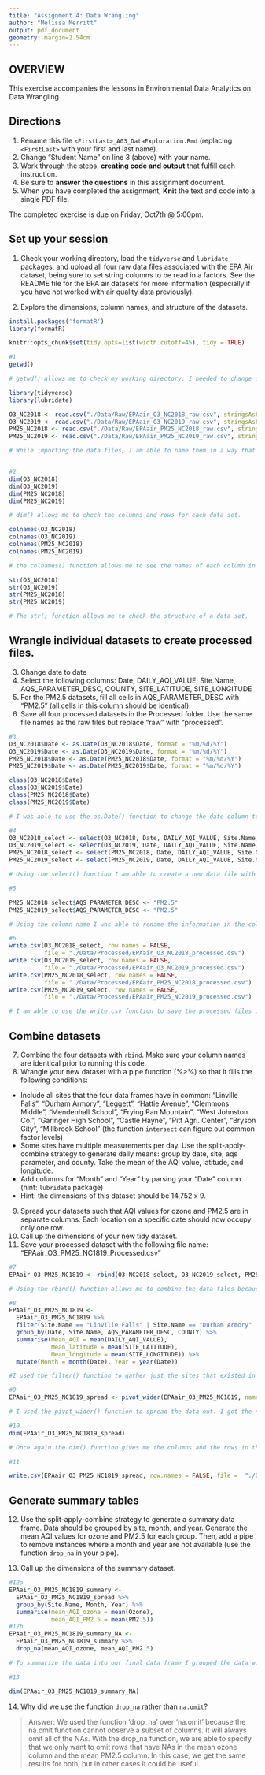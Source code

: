 ```yaml
---
title: "Assignment 4: Data Wrangling"
author: "Melissa Merritt"
output: pdf_document
geometry: margin=2.54cm
---
```


## OVERVIEW

This exercise accompanies the lessons in Environmental Data Analytics on Data Wrangling 

## Directions
1.  Rename this file `<FirstLast>_A03_DataExploration.Rmd` (replacing `<FirstLast>` with your first and last name).
2. Change "Student Name" on line 3 (above) with your name.
3. Work through the steps, **creating code and output** that fulfill each instruction.
4. Be sure to **answer the questions** in this assignment document.
5. When you have completed the assignment, **Knit** the text and code into a single PDF file.

The completed exercise is due on Friday, Oct7th @ 5:00pm.

## Set up your session 
1. Check your working directory, load the `tidyverse` and `lubridate` packages, and upload all four raw data files associated with the EPA Air dataset, being sure to set string columns to be read in a factors. See the README file for the EPA air datasets for more information (especially if you have not worked with air quality data previously). 

2. Explore the dimensions, column names, and structure of the datasets. 
```r

install.packages('formatR')
library(formatR)

knitr::opts_chunk$set(tidy.opts=list(width.cutoff=45), tidy = TRUE)
```

```r
#1 
getwd()

# getwd() allows me to check my working directory. I needed to change it in the knit options to project directory, and now it is correct.

library(tidyverse)
library(lubridate)

O3_NC2018 <- read.csv("./Data/Raw/EPAair_O3_NC2018_raw.csv", stringsAsFactors = TRUE)
O3_NC2019 <- read.csv("./Data/Raw/EPAair_O3_NC2019_raw.csv", stringsAsFactors = TRUE)
PM25_NC2018 <- read.csv("./Data/Raw/EPAair_PM25_NC2018_raw.csv", stringsAsFactors = TRUE)
PM25_NC2019 <- read.csv("./Data/Raw/EPAair_PM25_NC2019_raw.csv", stringsAsFactors = TRUE)

# While importing the data files, I am able to name them in a way that makes them easy to use and recognize.


#2
dim(O3_NC2018)
dim(O3_NC2019)
dim(PM25_NC2018)
dim(PM25_NC2019)

# dim() allows me to check the columns and rows for each data set.

colnames(O3_NC2018)
colnames(O3_NC2019)
colnames(PM25_NC2018)
colnames(PM25_NC2019)

# the colnames() function allows me to see the names of each column in the data set. 

str(O3_NC2018)
str(O3_NC2019)
str(PM25_NC2018)
str(PM25_NC2019)

# The str() function allows me to check the structure of a data set. 

```

## Wrangle individual datasets to create processed files.
3. Change date to date
4. Select the following columns: Date, DAILY_AQI_VALUE, Site.Name, AQS_PARAMETER_DESC, COUNTY, SITE_LATITUDE, SITE_LONGITUDE
5. For the PM2.5 datasets, fill all cells in AQS_PARAMETER_DESC with "PM2.5" (all cells in this column should be identical).
6. Save all four processed datasets in the Processed folder. Use the same file names as the raw files but replace "raw" with "processed".

```r
#3
O3_NC2018$Date <- as.Date(O3_NC2018$Date, format = "%m/%d/%Y")
O3_NC2019$Date <- as.Date(O3_NC2019$Date, format = "%m/%d/%Y")
PM25_NC2018$Date <- as.Date(PM25_NC2018$Date, format = "%m/%d/%Y")
PM25_NC2019$Date <- as.Date(PM25_NC2019$Date, format = "%m/%d/%Y")

class(O3_NC2018$Date)
class(O3_NC2019$Date)
class(PM25_NC2018$Date)
class(PM25_NC2019$Date)

# I was able to use the as.Date() function to change the date column to "date". I was able to check each of the classifications with the class() function.

#4
O3_NC2018_select <- select(O3_NC2018, Date, DAILY_AQI_VALUE, Site.Name, AQS_PARAMETER_DESC, COUNTY:SITE_LONGITUDE)
O3_NC2019_select <- select(O3_NC2019, Date, DAILY_AQI_VALUE, Site.Name, AQS_PARAMETER_DESC, COUNTY:SITE_LONGITUDE)
PM25_NC2018_select <- select(PM25_NC2018, Date, DAILY_AQI_VALUE, Site.Name, AQS_PARAMETER_DESC, COUNTY:SITE_LONGITUDE)
PM25_NC2019_select <- select(PM25_NC2019, Date, DAILY_AQI_VALUE, Site.Name, AQS_PARAMETER_DESC, COUNTY:SITE_LONGITUDE)

# Using the select() function I am able to create a new data file with just the pertinent information. 

#5

PM25_NC2018_select$AQS_PARAMETER_DESC <- "PM2.5"
PM25_NC2019_select$AQS_PARAMETER_DESC <- "PM2.5"

# Using the column name I was able to rename the information in the columns to "PM2.5"

#6
write.csv(O3_NC2018_select, row.names = FALSE, 
          file = "./Data/Processed/EPAair_O3_NC2018_processed.csv")
write.csv(O3_NC2019_select, row.names = FALSE, 
          file = "./Data/Processed/EPAair_O3_NC2019_processed.csv")
write.csv(PM25_NC2018_select, row.names = FALSE, 
          file = "./Data/Processed/EPAair_PM25_NC2018_processed.csv")
write.csv(PM25_NC2019_select, row.names = FALSE, 
          file = "./Data/Processed/EPAair_PM25_NC2019_processed.csv")

# I am able to use the write.csv function to save the processed files in the processed data folder. 

```


## Combine datasets
7. Combine the four datasets with `rbind`. Make sure your column names are identical prior to running this code. 
8. Wrangle your new dataset with a pipe function (%>%) so that it fills the following conditions: 

* Include all sites that the four data frames have in common: "Linville Falls", "Durham Armory", "Leggett", "Hattie Avenue", "Clemmons Middle", "Mendenhall School", "Frying Pan Mountain", "West Johnston Co.", "Garinger High School", "Castle Hayne", "Pitt Agri. Center", "Bryson City", "Millbrook School" (the function `intersect` can figure out common factor levels)
* Some sites have multiple measurements per day. Use the split-apply-combine strategy to generate daily means: group by date, site, aqs parameter, and county. Take the mean of the AQI value, latitude, and longitude.
* Add columns for "Month" and "Year" by parsing your "Date" column (hint: `lubridate` package)
* Hint: the dimensions of this dataset should be 14,752 x 9.

9. Spread your datasets such that AQI values for ozone and PM2.5 are in separate columns. Each location on a specific date should now occupy only one row.
10. Call up the dimensions of your new tidy dataset.
11. Save your processed dataset with the following file name: "EPAair_O3_PM25_NC1819_Processed.csv"

```r
#7
EPAair_O3_PM25_NC1819 <- rbind(O3_NC2018_select, O3_NC2019_select, PM25_NC2018_select, PM25_NC2019_select)

# Using the rbind() function allows me to combine the data files because all the row names are the same. 

#8
EPAair_O3_PM25_NC1819 <- 
  EPAair_O3_PM25_NC1819 %>%
  filter(Site.Name == "Linville Falls" | Site.Name == "Durham Armory" | Site.Name == "Leggett" | Site.Name == "Hattie Avenue" | Site.Name == "Clemmons Middle" | Site.Name == "Mendenhall School" | Site.Name == "Frying Pan Mountain" | Site.Name == "West Johnston Co." | Site.Name == "Garinger High School" | Site.Name == "Castle Hayne" | Site.Name == "Pitt Agri. Center" | Site.Name == "Bryson City" | Site.Name == "Millbrook School") %>%
  group_by(Date, Site.Name, AQS_PARAMETER_DESC, COUNTY) %>%
  summarise(Mean_AQI = mean(DAILY_AQI_VALUE), 
            Mean_latitude = mean(SITE_LATITUDE), 
            Mean_longitude = mean(SITE_LONGITUDE)) %>%
  mutate(Month = month(Date), Year = year(Date))

#I used the filter() function to gather just the sites that existed in all four of the data frames. Then I was able to use the group_by() function to clarify that for each row that had the same values in those four columns, we would take the means of the Daily AQI Value, the site latitude, and the site longitude. Lastly, I used the lubridate package, function mutate(), to create 2 new columns, month and year. 

#9
EPAair_O3_PM25_NC1819_spread <- pivot_wider(EPAair_O3_PM25_NC1819, names_from = AQS_PARAMETER_DESC, values_from = Mean_AQI)

# I used the pivot_wider() function to spread the data out. I got the names from the original AQS_PARAMETER_DESC column, and was able to create two new columns (ozone and PM2.5) with the values from the Mean_AQI. 

#10
dim(EPAair_O3_PM25_NC1819_spread)

# Once again the dim() function gives me the columns and the rows in the data frame.

#11

write.csv(EPAair_O3_PM25_NC1819_spread, row.names = FALSE, file =  "./Data/Processed/EPAair_O3_PM25_NC1819_Processed.csv")

```


## Generate summary tables
12. Use the split-apply-combine strategy to generate a summary data frame. Data should be grouped by site, month, and year. Generate the mean AQI values for ozone and PM2.5 for each group. Then, add a pipe to remove instances where a month and year are not available (use the function `drop_na` in your pipe). 

13. Call up the dimensions of the summary dataset.

```r
#12a
EPAair_O3_PM25_NC1819_summary <-
  EPAair_O3_PM25_NC1819_spread %>%
  group_by(Site.Name, Month, Year) %>%
  summarise(mean_AQI_ozone = mean(Ozone),
            mean_AQI_PM2.5 = mean(PM2.5))
#12b
EPAair_O3_PM25_NC1819_summary_NA <-
  EPAair_O3_PM25_NC1819_summary %>%
  drop_na(mean_AQI_ozone, mean_AQI_PM2.5)

# To summarize the data into our final data frame I grouped the data with the group_by() function, and then combined the ozone and PM2.5 into mean values for the rows that shared the same Site.Name, Month, and Year. The drop_NA function allows me to get rid of the NA values in both the mean_AQI_ozone column and the mean_AQI_PM2.5 column. 

#13

dim(EPAair_O3_PM25_NC1819_summary_NA)


```

14. Why did we use the function `drop_na` rather than `na.omit`?

> Answer: We used the function 'drop_na' over 'na.omit' because the na.omit function cannot observe a subset of columns. It will always omit all of the NAs. With the drop_na function, we are able to specify that we only want to omit rows that have NAs in the mean ozone column and the mean PM2.5 column. In this case, we get the same results for both, but in other cases it could be useful. 
